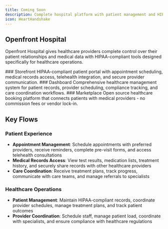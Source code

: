```yaml
---
title: Coming Soon
description: Complete hospital platform with patient management and HIPAA compliance
icon: HeartHandshake
---
```



## Openfront Hospital

Openfront Hospital gives healthcare providers complete control over their patient relationships and medical data with HIPAA-compliant tools designed specifically for healthcare operations.

<Steps className="[&>*:last-child]:after:hidden">
<Step>
### Storefront
HIPAA-compliant patient portal with appointment scheduling, medical records access, telehealth integration, and secure provider communication.
</Step>

<Step>
### Dashboard
Comprehensive healthcare management system for patient records, provider scheduling, compliance tracking, and care coordination workflows.
</Step>

<Step>
### Marketplace
Open source healthcare booking platform that connects patients with medical providers - no commission fees or vendor lock-in.
</Step>
</Steps>

## Key Flows

### Patient Experience
- **Appointment Management**: Schedule appointments with preferred providers, receive reminders, complete pre-visit forms, and access telehealth consultations
- **Medical Records Access**: View test results, medication lists, treatment history, and securely share records with other healthcare providers
- **Care Coordination**: Receive treatment plans, track progress, communicate with care teams, and manage referrals to specialists

### Healthcare Operations
- **Patient Management**: Maintain HIPAA-compliant records, coordinate provider schedules, manage treatment plans, and track patient outcomes
- **Provider Coordination**: Schedule staff, manage patient load, coordinate with specialists, and ensure compliance with healthcare regulations